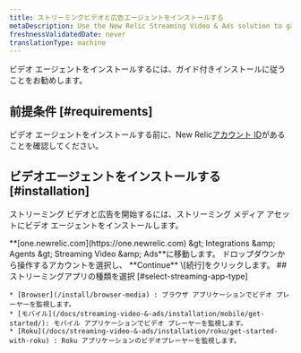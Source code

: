 ```yaml
---
title: ストリーミングビデオと広告エージェントをインストールする
metaDescription: Use the New Relic Streaming Video & Ads solution to gain deep visibility and actionable insights into real user experiences.
freshnessValidatedDate: never
translationType: machine
---
```


ビデオ エージェントをインストールするには、ガイド付きインストールに従うことをお勧めします。

## 前提条件 [#requirements]

ビデオ エージェントをインストールする前に、New Relic[アカウント ID](/docs/accounts/accounts-billing/account-setup/account-id)があることを確認してください。

## ビデオエージェントをインストールする [#installation]

ストリーミング ビデオと広告を開始するには、ストリーミング メディア アセットにビデオ エージェントをインストールします。

<Steps>
  <Step>
    <DNT>**[one.newrelic.com](https://one.newrelic.com) &amp;gt; Integrations &amp;amp; Agents &amp;gt; Streaming Video &amp;amp; Ads**</DNT>に移動します。
  </Step>

  <Step>
    ドロップダウンから操作するアカウントを選択し、 **Continue** \[続行]をクリックします。
  </Step>

  <Step>
    ## ストリーミングアプリの種類を選択 [#select-streaming-app-type]

    * [Browser](/install/browser-media) : ブラウザ アプリケーションでビデオ プレーヤーを監視します。
    * [モバイル](/docs/streaming-video-&-ads/installation/mobile/get-started/): モバイル アプリケーションでビデオ プレーヤーを監視します。
    * [Roku](/docs/streaming-video-&-ads/installation/roku/get-started-with-roku) : Roku アプリケーションのビデオプレーヤーを監視します。
  </Step>
</Steps>